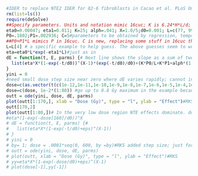 
```{r}
#IDER to replace NTE2 IDER for 82-6 fibroblasts in Cacao et al. PLoS One 11(4) 2016 == "16cuc" for short  
rm(list=ls())
require(deSolve)
##Specify parameters. Units and notation mimic 16cuc; K is 6.24*H*L/d; d0 is where 16cuc has infinite slope; alph=alpha_lambda
eta0=0.00047; eta1=0.011; K=25; alph=.041; X=1.0/5;d0=0.001; L=c(77, 99,125, 175, 195, 240)# central values of fixed parameters. X is new
P0=.1802;P1=.002936; C=5#parameters to be obtained by regression, temporarily fixed by sachs, by guessing, to get examples; 
##P0+P1*L mimics P in 16cuc. C is new, replacing some stuff in 16cuc that involves exp(-H), but in a quite different way.
L=L[4] # a specific example to help guess. The above guesses seem to work pretty well for L[2],L[4], and L[6]
eta=eta0*L*exp(-eta1*L)#just as in 
dE = function(t, E, parms) {# Next line shows the slope as a sum of two terms, NTE+TE. NTE=eta*X*(1-exp(-t/d0))^(X-1)*(exp(-t/d0)/d0)
  list(eta*X*(1-exp(-t/d0))^(X-1)*(exp(-t/d0)/d0)+(K*P0/L+K*P1+alph*(1-P0-P1*L))*(1+C*E))# big advantage to just add slopes
}
yini = 0
#need small dose step size near zero where dE varies rapidly; cannot include dose=0 where dE=infinity
dose=c(as.vector(t(c(1e-12,1e-11,1e-10,1e-9,1e-8,1e-7,1e-6,1e-5,1e-4,1e-3)%o%1:9)))# is there a better way to do this? RKS
dose=c(dose, 1e-2*(1:80)) #go up to 0.8 Gy maximum in the example because there are dose points there; here dose[170]=.8      
outt = ode(yini, dose, dE, parms)
plot(outt[1:170,], xlab = "Dose (Gy)", type = "l", ylab = "Effect")#RKS
outt[170,2]
plot(outt[1:80,])# In the very low dose region NTE effects dominate. dose[80]=8 mGy=.008 Gy
#eta*(1-exp(-dose[160]/d0))^X
# dE = function(t, E, parms) {# 
#   list(eta*X*(1-exp(-t/d0)+eps)^(X-1))
# }
# yini = 0
# by= 1; dose = .0001*seq(0, 600, by =by)#RKS added step size; just for graphing or zeroing in
# outt = ode(yini, dose, dE, parms)
# plot(outt, xlab = "Dose (Gy)", type = "l", ylab = "Effect")#RKS
# yy=eta*X*(1-exp(-dose/d0)+eps)^(X-1)
# plot(dose[-1],yy[-1])

```

